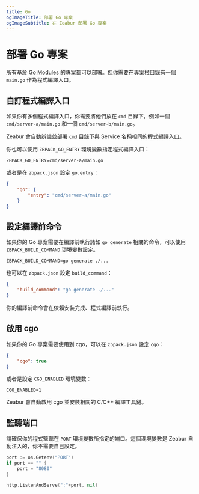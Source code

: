 ```yaml
---
title: Go
ogImageTitle: 部署 Go 專案
ogImageSubtitle: 在 Zeabur 部署 Go 專案
---
```


# 部署 Go 專案

所有基於 [Go Modules](https://blog.golang.org/using-go-modules) 的專案都可以部署。但你需要在專案根目錄有一個 `main.go` 作為程式編譯入口。

## 自訂程式編譯入口

如果你有多個程式編譯入口，你需要將他們放在 `cmd` 目錄下，例如一個 `cmd/server-a/main.go` 和一個 `cmd/server-b/main.go`。

Zeabur 會自動辨識並部署 `cmd` 目錄下與 Service 名稱相同的程式編譯入口。

你也可以使用 `ZBPACK_GO_ENTRY` 環境變數指定程式編譯入口：

```env
ZBPACK_GO_ENTRY=cmd/server-a/main.go
```

或者是在 `zbpack.json` 設定 `go.entry`：

```json
{
    "go": {
        "entry": "cmd/server-a/main.go"
    }
}
```

## 設定編譯前命令

如果你的 Go 專案需要在編譯前執行諸如 `go generate` 相關的命令，可以使用 `ZBPACK_BUILD_COMMAND` 環境變數設定。

```env
ZBPACK_BUILD_COMMAND=go generate ./...
```

也可以在 `zbpack.json` 設定 `build_command`：

```json
{
    "build_command": "go generate ./..."
}
```

你的編譯前命令會在依賴安裝完成、程式編譯前執行。

## 啟用 cgo

如果你的 Go 專案需要使用到 cgo，可以在 `zbpack.json` 設定 `cgo`：

```json
{
    "cgo": true
}
```

或者是設定 `CGO_ENABLED` 環境變數：

```env
CGO_ENABLED=1
```

Zeabur 會自動啟用 cgo 並安裝相關的 C/C++ 編譯工具鏈。

## 監聽端口

請確保你的程式監聽在 `PORT` 環境變數所指定的端口。這個環境變數是 Zeabur 自動注入的，你不需要自己設定。

```go
port := os.Getenv("PORT")
if port == "" {
    port = "8080"
}

http.ListenAndServe(":"+port, nil)
```
